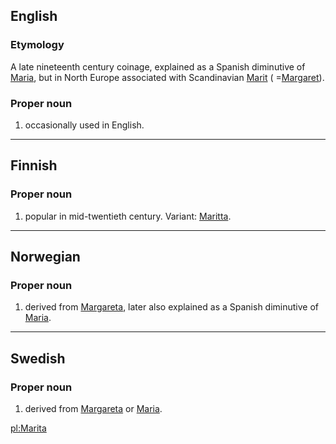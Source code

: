 ==English==

===Etymology===
A late nineteenth century coinage, explained as a Spanish diminutive of [[Maria]], but in North Europe associated with Scandinavian [[Marit]] ( =[[Margaret]]).

===Proper noun===
{{en-proper noun}}

# {{given name|female}} occasionally used in English.

----

==Finnish==

===Proper noun===
{{fi-noun|Marit|type=15|proper=true}}

# {{given name|female||fi:}} popular in mid-twentieth century. Variant: [[Maritta]].

----

==Norwegian==

===Proper noun===
{{infl|no|proper noun}}

# {{given name|female||no:}} derived from [[Margareta]], later also explained as a Spanish diminutive of [[Maria]].

----

==Swedish==

===Proper noun===
{{infl|sv|proper noun}}

# {{given name|female||sv:}} derived from [[Margareta]] or [[Maria]].

[[pl:Marita]]